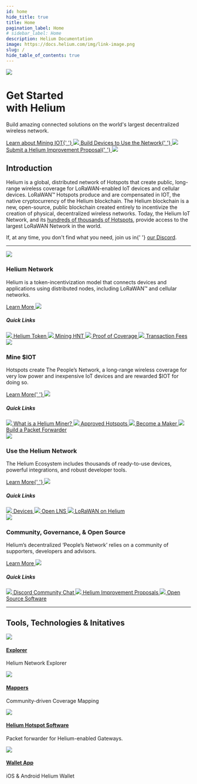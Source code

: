 ```yaml
---
id: home
hide_title: true
title: Home
pagination_label: Home
# sidebar_label: Home
description: Helium Documentation
image: https://docs.helium.com/img/link-image.png
slug: /
hide_table_of_contents: true
---
```



<div class="container" style={{ padding: 0 }}>
  <div class="row">
    <div class="col col--12" style={{ paddingTop: 60 }}>
      <img className="homeicon" src={useBaseUrl('img/home/docsheader.png')} />
      <div class="row">
        <div class="col col--6">
          <h1 style={{ padding: '0 1rem 0 0' }}>
            Get Started <br />
            with Helium
          </h1>
          <p className="podtext" style={{ padding: '0 1rem 0 0' }}>
            Build amazing connected solutions on the world's largest decentralized wireless network.
          </p>
        </div>
        <div class="col col--6">
          <a className="quicklink quicklinkorange" href="/mine-iot">
            Learn about Mining IOT{' '}
            <img className="quicklinkarrow" src={useBaseUrl('img/quicklinkarrow.svg')} />
          </a>
          <a className="quicklink quicklinkgreen" href="/use-the-network">
            Build Devices to Use the Network{' '}
            <img className="quicklinkarrow" src={useBaseUrl('img/quicklinkarrow.svg')} />
          </a>
          <a className="quicklink quicklinkred" href="/governance">
            Submit a Helium Improvement Proposal{' '}
            <img className="quicklinkarrow" src={useBaseUrl('img/quicklinkarrow.svg')} />
          </a>
        </div>
      </div>
    </div>
  </div>
</div>

<div class="container" style={{ padding: 0, paddingTop: 60 }}>
  <div class="row">
    <div class="col col--12">
      <h2>Introduction</h2>
    </div>
    <div class="col col--12">
      <p>
        Helium is a global, distributed network of Hotspots that create public, long-range wireless
        coverage for LoRaWAN-enabled IoT devices and cellular devices. LoRaWAN&trade; Hotspots
        produce and are compensated in IOT, the native cryptocurrency of the Helium blockchain. The
        Helium blockchain is a new, open-source, public blockchain created entirely to incentivize
        the creation of physical, decentralized wireless networks. Today, the Helium IoT Network,
        and its <a href="https://explorer.helium.com/">hundreds of thousands of Hotspots</a>,
        provide access to the largest LoRaWAN Network in the world.
      </p>
      <p>
        If, at any time, you don't find what you need, join us in{' '}
        <a href="https://discord.gg/helium">our Discord</a>.
      </p>
    </div>
  </div>
</div>

<div class="container" style={{ padding: 0 }}>
  <hr />
</div>

<div class="container" style={{ padding: 0, paddingTop: 100 }}>
  <div class="row">
    <div class="col col--6" style={{ marginBottom: 100 }}>
      <img className="homeicon" src={useBaseUrl('img/home/blockchainicon.png')} />
      <h3>Helium Network</h3>
      <p className="podtext">
        Helium is a token-incentivization model that connects devices and applications using
        distributed nodes, including LoRaWAN&trade; and cellular networks.
      </p>
      <a href="/blockchain">
        Learn More <img className="quicklinkarrow" src={useBaseUrl('img/icons/linkarrow.svg')} />
      </a>
      <h5>Quick Links</h5>
      <a className="block" href="/hnt-token">
        <img className="docicon" src={useBaseUrl('img/icons/docicon.svg')} /> Helium Token
      </a>
      <a className="block" href="/blockchain/mining">
        <img className="docicon" src={useBaseUrl('img/icons/docicon.svg')} /> Mining HNT
      </a>
      <a className="block" href="/blockchain/proof-of-coverage">
        <img className="docicon" src={useBaseUrl('img/icons/docicon.svg')} /> Proof of Coverage
      </a>
      <a className="block" href="/blockchain/transaction-fees">
        <img className="docicon" src={useBaseUrl('img/icons/docicon.svg')} /> Transaction Fees
      </a>
    </div>
    <div class="col col--6 blockblue" style={{ marginBottom: 100 }}>
      <img className="homeicon" src={useBaseUrl('img/home/mineicon.png')} />
      <h3>Mine $IOT</h3>
      <p className="podtext">
        Hotspots create The People’s Network, a long-range wireless coverage for very low power and
        inexpensive IoT devices and are rewarded $IOT for doing so.
      </p>
      <a href="/mine-iot">
        Learn More{' '}
        <img className="quicklinkarrow" src={useBaseUrl('img/icons/linkarrowblue.svg')} />
      </a>
      <h5>Quick Links</h5>
      <a className="block" href="/mine-iot">
        <img className="docicon" src={useBaseUrl('img/icons/dociconblue.svg')} /> What is a Helium
        Miner?
      </a>
      <a className="block" href="https://helium.com/mine">
        <img className="docicon" src={useBaseUrl('img/icons/dociconblue.svg')} /> Approved Hotspots
      </a>
      <a className="block" href="/hotspot-makers/iot/full-hotspots#becoming-a-maker">
        <img className="docicon" src={useBaseUrl('img/icons/dociconblue.svg')} /> Become a Maker
      </a>
      <a className="block" href="/use-the-network/setup-a-packet-forwarder">
        <img className="docicon" src={useBaseUrl('img/icons/dociconblue.svg')} /> Build a Packet
        Forwarder
      </a>
    </div>
    <div class="col col--6 blockgreen" style={{ marginBottom: 100 }}>
      <img className="homeicon" src={useBaseUrl('img/home/useicon.png')} />
      <h3>Use the Helium Network</h3>
      <p className="podtext">
        The Helium Ecosystem includes thousands of ready-to-use devices, powerful integrations, and
        robust developer tools.
      </p>
      <a href="/use-the-network">
        Learn More{' '}
        <img className="quicklinkarrow" src={useBaseUrl('img/icons/linkarrowgreen.svg')} />
      </a>
      <h5>Quick Links</h5>
      <a className="block" href="/use-the-network/devices">
        <img className="docicon" src={useBaseUrl('img/icons/docicongreen.svg')} /> Devices
      </a>
      <a className="block" href="/iot/open-lns">
        <img className="docicon" src={useBaseUrl('img/icons/docicongreen.svg')} /> Open LNS
      </a>
      <a className="block" href="/lorawan-on-helium">
        <img className="docicon" src={useBaseUrl('img/icons/docicongreen.svg')} /> LoRaWAN on Helium
      </a>
    </div>
    <div class="col col--6 blockred" style={{ marginBottom: 100 }}>
      <img className="homeicon" src={useBaseUrl('img/home/communityicon.png')} />
      <h3>Community, Governance, & Open Source</h3>
      <p className="podtext">
        Helium’s decentralized ‘People’s Network’ relies on a community of supporters, developers
        and advisors.
      </p>
      <a href="/governance">
        Learn More <img className="quicklinkarrow" src={useBaseUrl('img/icons/linkarrowred.svg')} />
      </a>
      <h5>Quick Links</h5>
      <a className="block" href="/governance#discord">
        <img className="docicon" src={useBaseUrl('img/icons/dociconred.svg')} /> Discord Community
        Chat
      </a>
      <a className="block" href="/governance#helium-improvement-proposals">
        <img className="docicon" src={useBaseUrl('img/icons/dociconred.svg')} /> Helium Improvement
        Proposals
      </a>
      <a className="block" href="/faq/open-source">
        <img className="docicon" src={useBaseUrl('img/icons/dociconred.svg')} /> Open Source
        Software
      </a>
    </div>
  </div>
</div>

<div class="container" style={{ padding: 0 }}>
  <hr />
</div>

<div class="container" style={{ padding: 0, paddingTop: 100, paddingBottom: 100 }}>
  <div class="row">
    <div class="col col--12" style={{ marginBottom: 50 }}>
      <h2>Tools, Technologies & Initatives</h2>
    </div>
    <div class="col col--6">
      <div className="tech--item">
        <img className="techicon" src={useBaseUrl('img/home/explorer.svg')} />
        <div className="tech--item_text">
          <a href="https://explorer.helium.com">
            <h4>Explorer</h4>
          </a>
          <p>Helium Network Explorer</p>
        </div>
      </div>
      <div className="tech--item">
        <img className="techicon" src={useBaseUrl('img/home/mappers.svg')} />
        <div className="tech--item_text">
          <a href="https://mappers.helium.com">
            <h4>Mappers</h4>
          </a>
          <p>Community-driven Coverage Mapping</p>
        </div>
      </div>
    </div>
    <div class="col col--6">
      <div className="tech--item">
        <img className="techicon" src={useBaseUrl('img/home/longfi.svg')} />
        <div className="tech--item_text">
          <a href="https://github.com/helium/gateway-rs">
            <h4>Helium Hotspot Software</h4>
          </a>
          <p>Packet forwarder for Helium-enabled Gateways.</p>
        </div>
      </div>
      <div className="tech--item">
        <img className="techicon" src={useBaseUrl('img/home/walletapp.svg')} />
        <div className="tech--item_text">
          <a href="/wallets">
            <h4>Wallet App</h4>
          </a>
          <p>iOS & Android Helium Wallet</p>
        </div>
      </div>
    </div>
  </div>
</div>
